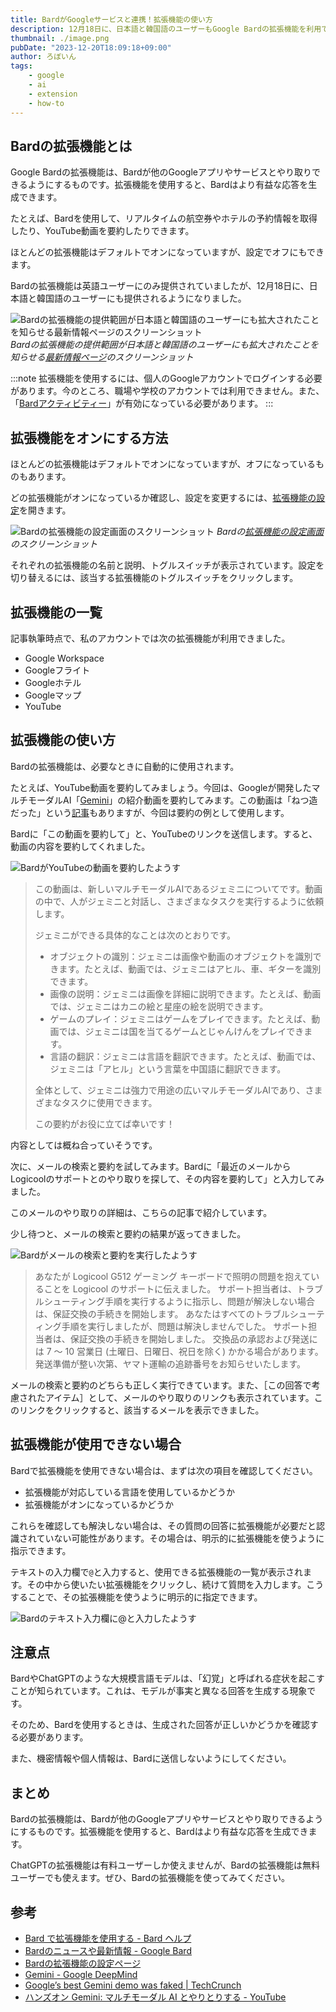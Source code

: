 ```yaml
---
title: BardがGoogleサービスと連携！拡張機能の使い方
description: 12月18日に、日本語と韓国語のユーザーもGoogle Bardの拡張機能を利用できるようになりました。この記事では、Bardの拡張機能の概要や使い方について紹介します。
thumbnail: ./image.png
pubDate: "2023-12-20T18:09:18+09:00"
author: ろぼいん
tags:
    - google
    - ai
    - extension
    - how-to
---
```



## Bardの拡張機能とは

Google Bardの拡張機能は、Bardが他のGoogleアプリやサービスとやり取りできるようにするものです。拡張機能を使用すると、Bardはより有益な応答を生成できます。

たとえば、Bardを使用して、リアルタイムの航空券やホテルの予約情報を取得したり、YouTube動画を要約したりできます。

ほとんどの拡張機能はデフォルトでオンになっていますが、設定でオフにもできます。

Bardの拡張機能は英語ユーザーにのみ提供されていましたが、12月18日に、日本語と韓国語のユーザーにも提供されるようになりました。

![Bardの拡張機能の提供範囲が日本語と韓国語のユーザーにも拡大されたことを知らせる最新情報ページのスクリーンショット](./image-1.png)
*Bardの拡張機能の提供範囲が日本語と韓国語のユーザーにも拡大されたことを知らせる[最新情報ページ](https://bard.google.com/updates)のスクリーンショット*

:::note
拡張機能を使用するには、個人のGoogleアカウントでログインする必要があります。今のところ、職場や学校のアカウントでは利用できません。また、「[Bardアクティビティー](https://myactivity.google.com/product/bard/controls)」が有効になっている必要があります。
:::

## 拡張機能をオンにする方法

ほとんどの拡張機能はデフォルトでオンになっていますが、オフになっているものもあります。

どの拡張機能がオンになっているか確認し、設定を変更するには、[拡張機能の設定](https://bard.google.com/extensions)を開きます。

![Bardの拡張機能の設定画面のスクリーンショット](./image.png)
*Bardの[拡張機能の設定画面](https://bard.google.com/extensions)のスクリーンショット*

それぞれの拡張機能の名前と説明、トグルスイッチが表示されています。設定を切り替えるには、該当する拡張機能のトグルスイッチをクリックします。

## 拡張機能の一覧

記事執筆時点で、私のアカウントでは次の拡張機能が利用できました。

- Google Workspace
- Googleフライト
- Googleホテル
- Googleマップ
- YouTube

## 拡張機能の使い方

Bardの拡張機能は、必要なときに自動的に使用されます。

たとえば、YouTube動画を要約してみましょう。今回は、Googleが開発したマルチモーダルAI「[Gemini](https://deepmind.google/gemini)」の紹介動画を要約してみます。この動画は「ねつ造だった」という[記事](https://techcrunch.com/2023/12/07/googles-best-gemini-demo-was-faked/)もありますが、今回は要約の例として使用します。

<YouTube id="UIZAiXYceBI" />

Bardに「この動画を要約して」と、YouTubeのリンクを送信します。すると、動画の内容を要約してくれました。

![BardがYouTubeの動画を要約したようす](./image-2.png)

> この動画は、新しいマルチモーダルAIであるジェミニについてです。動画の中で、人がジェミニと対話し、さまざまなタスクを実行するように依頼します。
>
> ジェミニができる具体的なことは次のとおりです。
>
> - オブジェクトの識別：ジェミニは画像や動画のオブジェクトを識別できます。たとえば、動画では、ジェミニはアヒル、車、ギターを識別できます。
> - 画像の説明：ジェミニは画像を詳細に説明できます。たとえば、動画では、ジェミニはカニの絵と星座の絵を説明できます。
> - ゲームのプレイ：ジェミニはゲームをプレイできます。たとえば、動画では、ジェミニは国を当てるゲームとじゃんけんをプレイできます。
> - 言語の翻訳：ジェミニは言語を翻訳できます。たとえば、動画では、ジェミニは「アヒル」という言葉を中国語に翻訳できます。
>
> 全体として、ジェミニは強力で用途の広いマルチモーダルAIであり、さまざまなタスクに使用できます。
>
> この要約がお役に立てば幸いです！

内容としては概ね合っていそうです。

次に、メールの検索と要約を試してみます。Bardに「最近のメールからLogicoolのサポートとのやり取りを探して、その内容を要約して」と入力してみました。

このメールのやり取りの詳細は、こちらの記事で紹介しています。

<ArticleCard link="/article/2023/12/19/warranty-replacement-for-logicool-keyboards/" cardType="landscape" />

少し待つと、メールの検索と要約の結果が返ってきました。

![Bardがメールの検索と要約を実行したようす](./image-3.png)

> あなたが Logicool G512 ゲーミング キーボードで照明の問題を抱えていることを Logicool のサポートに伝えました。 サポート担当者は、トラブルシューティング手順を実行するように指示し、問題が解決しない場合は、保証交換の手続きを開始します。 あなたはすべてのトラブルシューティング手順を実行しましたが、問題は解決しませんでした。 サポート担当者は、保証交換の手続きを開始しました。 交換品の承認および発送には 7 ～ 10 営業日 (土曜日、日曜日、祝日を除く) かかる場合があります。 発送準備が整い次第、ヤマト運輸の追跡番号をお知らせいたします。

メールの検索と要約のどちらも正しく実行できています。また、［この回答で考慮されたアイテム］として、メールのやり取りのリンクも表示されています。このリンクをクリックすると、該当するメールを表示できました。

## 拡張機能が使用できない場合

Bardで拡張機能を使用できない場合は、まずは次の項目を確認してください。

- 拡張機能が対応している言語を使用しているかどうか
- 拡張機能がオンになっているかどうか

これらを確認しても解決しない場合は、その質問の回答に拡張機能が必要だと認識されていない可能性があります。その場合は、明示的に拡張機能を使うように指示できます。

テキストの入力欄で`@`と入力すると、使用できる拡張機能の一覧が表示されます。その中から使いたい拡張機能をクリックし、続けて質問を入力します。こうすることで、その拡張機能を使うように明示的に指定できます。

![Bardのテキスト入力欄に@と入力したようす](./image-4.png)

## 注意点

BardやChatGPTのような大規模言語モデルは、「幻覚」と呼ばれる症状を起こすことが知られています。これは、モデルが事実と異なる回答を生成する現象です。

そのため、Bardを使用するときは、生成された回答が正しいかどうかを確認する必要があります。

また、機密情報や個人情報は、Bardに送信しないようにしてください。

## まとめ

Bardの拡張機能は、Bardが他のGoogleアプリやサービスとやり取りできるようにするものです。拡張機能を使用すると、Bardはより有益な応答を生成できます。

ChatGPTの拡張機能は有料ユーザーしか使えませんが、Bardの拡張機能は無料ユーザーでも使えます。ぜひ、Bardの拡張機能を使ってみてください。

## 参考

- [Bard で拡張機能を使用する - Bard ヘルプ](https://support.google.com/bard/answer/13695044)
- [Bardのニュースや最新情報 - Google Bard](https://bard.google.com/updates)
- [Bardの拡張機能の設定ページ](https://bard.google.com/extensions)
- [Gemini - Google DeepMind](https://deepmind.google/technologies/gemini/#introduction)
- [Google’s best Gemini demo was faked | TechCrunch](https://techcrunch.com/2023/12/07/googles-best-gemini-demo-was-faked/)
- [ハンズオン Gemini: マルチモーダル AI とやりとりする - YouTube](https://www.youtube.com/watch?v=UIZAiXYceBI)
